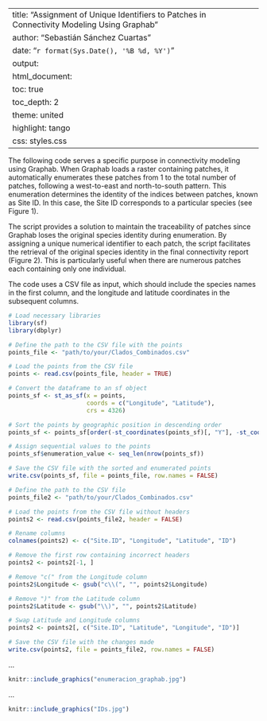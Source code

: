 
---
title: "Assignment of Unique Identifiers to Patches in Connectivity Modeling Using Graphab"
author: "Sebastián Sánchez Cuartas"
date: "`r format(Sys.Date(), '%B %d, %Y')`"
output: 
  html_document:
    toc: true
    toc_depth: 2
    theme: united
    highlight: tango
    css: styles.css
---

The following code serves a specific purpose in connectivity modeling using Graphab. When Graphab loads a raster containing patches, it automatically enumerates these patches from 1 to the total number of patches, following a west-to-east and north-to-south pattern. This enumeration determines the identity of the indices between patches, known as Site ID. In this case, the Site ID corresponds to a particular species (see Figure 1).

The script provides a solution to maintain the traceability of patches since Graphab loses the original species identity during enumeration. By assigning a unique numerical identifier to each patch, the script facilitates the retrieval of the original species identity in the final connectivity report (Figure 2). This is particularly useful when there are numerous patches each containing only one individual.

The code uses a CSV file as input, which should include the species names in the first column, and the longitude and latitude coordinates in the subsequent columns.


```r
# Load necessary libraries
library(sf)
library(dbplyr)

# Define the path to the CSV file with the points
points_file <- "path/to/your/Clados_Combinados.csv"

# Load the points from the CSV file
points <- read.csv(points_file, header = TRUE)

# Convert the dataframe to an sf object
points_sf <- st_as_sf(x = points, 
                      coords = c("Longitude", "Latitude"), 
                      crs = 4326)

# Sort the points by geographic position in descending order
points_sf <- points_sf[order(-st_coordinates(points_sf)[, "Y"], -st_coordinates(points_sf)[, "X"]), ]

# Assign sequential values to the points
points_sf$enumeration_value <- seq_len(nrow(points_sf))

# Save the CSV file with the sorted and enumerated points
write.csv(points_sf, file = points_file, row.names = FALSE)

# Define the path to the CSV file
points_file2 <- "path/to/your/Clados_Combinados.csv"

# Load the points from the CSV file without headers
points2 <- read.csv(points_file2, header = FALSE)

# Rename columns
colnames(points2) <- c("Site.ID", "Longitude", "Latitude", "ID")

# Remove the first row containing incorrect headers
points2 <- points2[-1, ]

# Remove "c(" from the Longitude column
points2$Longitude <- gsub("c\\(", "", points2$Longitude)

# Remove ")" from the Latitude column
points2$Latitude <- gsub("\\)", "", points2$Latitude)

# Swap Latitude and Longitude columns
points2 <- points2[, c("Site.ID", "Latitude", "Longitude", "ID")]

# Save the CSV file with the changes made
write.csv(points2, file = points_file2, row.names = FALSE)

```

...

```r
knitr::include_graphics("enumeracion_graphab.jpg")
```

...

```r
knitr::include_graphics("IDs.jpg")
```